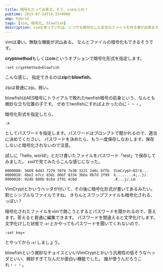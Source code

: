 ```yaml
---
title: 暗号化だって出来る。そう、vimならね？
pubtime: 2015-07-14T14:33+0900
amp: hybrid
tags: [vim, 暗号化, blowfish]
description: vimを使っていれば、いつでも暗号化した安全なファイルを作る事が出来ます。そう、vimならね？
---
```


vimは凄い。無駄な機能が沢山ある。
なんとファイルの暗号化もできるそうです。

**cryptmethod**もしくは**cm**というオプションで暗号化形式を指定します。
```
:set cryptmethod=blowfish
```
こんな感じ。
指定できるのは**zip**か**blowfish**。

zipは普通にzip。弱い。

blowfishはAES暗号にトライアルで敗れたtwofish暗号の前身という、なんとも微妙な立ち位置の子です。
せめてtwofishにすればよかったのに・・・。

暗号化形式を指定したら、
```
:X
```
としてパスワードを指定します。パスワードはプロンプトで聞かれるので、適当に決めてください。
パスワードを決めたら、もう一度保存しなおします。保存しないと暗号化されないので注意。

試しに「hello, world!」とだけ書いたファイルをパスワード「test」で保存してみました。
xxdで見てみたらこんな感じになった。
```
0000000: 5669 6d43 7279 7074 7e30 3221 240c bffb  VimCrypt~02!$...
0000010: 6be2 e7cc d3dc d0bf 8334 3bba 8b7d 2f99  k........4;..}/.
0000020: 024b 880b 8c6a 2f91 4c6d                 .K...j/.Lm
```
VimCryptとかいうヘッダが付いて、その後に暗号化形式が書いてあるみたい。
割とシンプルなファイルですね。
きちんとスワップファイルも暗号化される、っぽい？

暗号化されたファイルをvimで開こうとするとパスワードを聞かれるので、答えます。答えると普通に編集できます。
パスワードを間違えると文字化けします。
文字化けした状態で`:e!`とかやってもパスワードを聞いてくれないので、
```
:set key=
```
とやってから`:e!`しましょう。

blowfishという微妙なチョイスといいVimCryptとかいう汎用性の低そうなヘッダといい、微妙すぎてなんだか面白い機能でした。
誰が使うんだろうこれ・・・。
